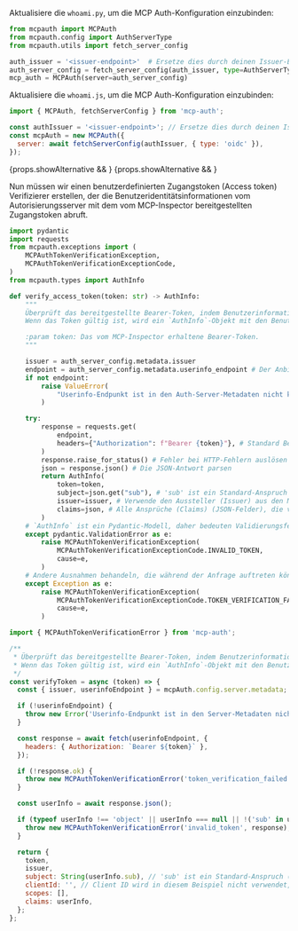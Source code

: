 

<Tabs groupId="sdk">

<TabItem value="python" label="Python">

Aktualisiere die `whoami.py`, um die MCP Auth-Konfiguration einzubinden:

```python
from mcpauth import MCPAuth
from mcpauth.config import AuthServerType
from mcpauth.utils import fetch_server_config

auth_issuer = '<issuer-endpoint>'  # Ersetze dies durch deinen Issuer-Endpunkt
auth_server_config = fetch_server_config(auth_issuer, type=AuthServerType.OIDC)
mcp_auth = MCPAuth(server=auth_server_config)
```

</TabItem>
<TabItem value="node" label="Node.js">

Aktualisiere die `whoami.js`, um die MCP Auth-Konfiguration einzubinden:

```js
import { MCPAuth, fetchServerConfig } from 'mcp-auth';

const authIssuer = '<issuer-endpoint>'; // Ersetze dies durch deinen Issuer-Endpunkt
const mcpAuth = new MCPAuth({
  server: await fetchServerConfig(authIssuer, { type: 'oidc' }),
});
```

</TabItem>
</Tabs>

{props.showAlternative && <MalformedMetadataTranspilation />}
{props.showAlternative && <ManualMetadataFetching oidc />}

Nun müssen wir einen benutzerdefinierten Zugangstoken (Access token) Verifizierer erstellen, der die Benutzeridentitätsinformationen vom Autorisierungsserver mit dem vom MCP-Inspector bereitgestellten Zugangstoken abruft.

<Tabs groupId="sdk">
<TabItem value="python" label="Python">

```python
import pydantic
import requests
from mcpauth.exceptions import (
    MCPAuthTokenVerificationException,
    MCPAuthTokenVerificationExceptionCode,
)
from mcpauth.types import AuthInfo

def verify_access_token(token: str) -> AuthInfo:
    """
    Überprüft das bereitgestellte Bearer-Token, indem Benutzerinformationen vom Autorisierungsserver abgerufen werden.
    Wenn das Token gültig ist, wird ein `AuthInfo`-Objekt mit den Benutzerinformationen zurückgegeben.

    :param token: Das vom MCP-Inspector erhaltene Bearer-Token.
    """

    issuer = auth_server_config.metadata.issuer
    endpoint = auth_server_config.metadata.userinfo_endpoint # Der Anbieter sollte den userinfo-Endpunkt unterstützen
    if not endpoint:
        raise ValueError(
            "Userinfo-Endpunkt ist in den Auth-Server-Metadaten nicht konfiguriert."
        )

    try:
        response = requests.get(
            endpoint,
            headers={"Authorization": f"Bearer {token}"}, # Standard Bearer-Token-Header
        )
        response.raise_for_status() # Fehler bei HTTP-Fehlern auslösen
        json = response.json() # Die JSON-Antwort parsen
        return AuthInfo(
            token=token,
            subject=json.get("sub"), # 'sub' ist ein Standard-Anspruch (Claim) für das Subjekt (Benutzer-ID)
            issuer=issuer, # Verwende den Aussteller (Issuer) aus den Metadaten
            claims=json, # Alle Ansprüche (Claims) (JSON-Felder), die vom userinfo-Endpunkt zurückgegeben werden
        )
    # `AuthInfo` ist ein Pydantic-Modell, daher bedeuten Validierungsfehler meist, dass die Antwort nicht der erwarteten Struktur entspricht
    except pydantic.ValidationError as e:
        raise MCPAuthTokenVerificationException(
            MCPAuthTokenVerificationExceptionCode.INVALID_TOKEN,
            cause=e,
        )
    # Andere Ausnahmen behandeln, die während der Anfrage auftreten können
    except Exception as e:
        raise MCPAuthTokenVerificationException(
            MCPAuthTokenVerificationExceptionCode.TOKEN_VERIFICATION_FAILED,
            cause=e,
        )
```

</TabItem>
<TabItem value="node" label="Node.js">

```js
import { MCPAuthTokenVerificationError } from 'mcp-auth';

/**
 * Überprüft das bereitgestellte Bearer-Token, indem Benutzerinformationen vom Autorisierungsserver abgerufen werden.
 * Wenn das Token gültig ist, wird ein `AuthInfo`-Objekt mit den Benutzerinformationen zurückgegeben.
 */
const verifyToken = async (token) => {
  const { issuer, userinfoEndpoint } = mcpAuth.config.server.metadata;

  if (!userinfoEndpoint) {
    throw new Error('Userinfo-Endpunkt ist in den Server-Metadaten nicht konfiguriert');
  }

  const response = await fetch(userinfoEndpoint, {
    headers: { Authorization: `Bearer ${token}` },
  });

  if (!response.ok) {
    throw new MCPAuthTokenVerificationError('token_verification_failed', response);
  }

  const userInfo = await response.json();

  if (typeof userInfo !== 'object' || userInfo === null || !('sub' in userInfo)) {
    throw new MCPAuthTokenVerificationError('invalid_token', response);
  }

  return {
    token,
    issuer,
    subject: String(userInfo.sub), // 'sub' ist ein Standard-Anspruch (Claim) für das Subjekt (Benutzer-ID)
    clientId: '', // Client ID wird in diesem Beispiel nicht verwendet, kann aber gesetzt werden
    scopes: [],
    claims: userInfo,
  };
};
```

</TabItem>
</Tabs>
